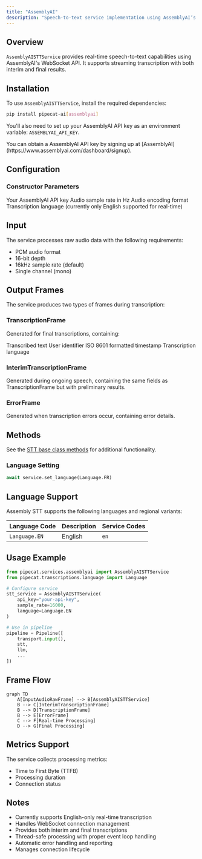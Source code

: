```yaml
---
title: "AssemblyAI"
description: "Speech-to-text service implementation using AssemblyAI’s real-time transcription API"
---
```


## Overview

`AssemblyAISTTService` provides real-time speech-to-text capabilities using AssemblyAI's WebSocket API. It supports streaming transcription with both interim and final results.

## Installation

To use `AssemblyAISTTService`, install the required dependencies:

```bash
pip install pipecat-ai[assemblyai]
```

You'll also need to set up your AssemblyAI API key as an environment variable: `ASSEMBLYAI_API_KEY`.

<Tip>
  You can obtain a AssemblyAI API key by signing up at
  [AssemblyAI](https://www.assemblyai.com/dashboard/signup).
</Tip>

## Configuration

### Constructor Parameters

<ParamField path="api_key" type="str" required>
  Your AssemblyAI API key
</ParamField>

<ParamField path="sample_rate" type="int" default="None">
  Audio sample rate in Hz
</ParamField>

<ParamField path="encoding" type="AudioEncoding" default="pcm_s16le">
  Audio encoding format
</ParamField>

<ParamField path="language" type="Language" default="Language.EN">
  Transcription language (currently only English supported for real-time)
</ParamField>

## Input

The service processes raw audio data with the following requirements:

- PCM audio format
- 16-bit depth
- 16kHz sample rate (default)
- Single channel (mono)

## Output Frames

The service produces two types of frames during transcription:

### TranscriptionFrame

Generated for final transcriptions, containing:

<ParamField path="text" type="string">
  Transcribed text
</ParamField>

<ParamField path="user_id" type="string">
  User identifier
</ParamField>

<ParamField path="timestamp" type="string">
  ISO 8601 formatted timestamp
</ParamField>

<ParamField path="language" type="Language">
  Transcription language
</ParamField>

### InterimTranscriptionFrame

Generated during ongoing speech, containing the same fields as TranscriptionFrame but with preliminary results.

### ErrorFrame

Generated when transcription errors occur, containing error details.

## Methods

See the [STT base class methods](/server/base-classes/speech#methods) for additional functionality.

### Language Setting

```python
await service.set_language(Language.FR)
```

## Language Support

Assembly STT supports the following languages and regional variants:

| Language Code | Description | Service Codes |
| ------------- | ----------- | ------------- |
| `Language.EN` | English     | `en`          |

## Usage Example

```python
from pipecat.services.assemblyai import AssemblyAISTTService
from pipecat.transcriptions.language import Language

# Configure service
stt_service = AssemblyAISTTService(
    api_key="your-api-key",
    sample_rate=16000,
    language=Language.EN
)

# Use in pipeline
pipeline = Pipeline([
    transport.input(),
    stt,
    llm,
    ...
])
```

## Frame Flow

```mermaid
graph TD
    A[InputAudioRawFrame] --> B[AssemblyAISTTService]
    B --> C[InterimTranscriptionFrame]
    B --> D[TranscriptionFrame]
    B --> E[ErrorFrame]
    C --> F[Real-time Processing]
    D --> G[Final Processing]
```

## Metrics Support

The service collects processing metrics:

- Time to First Byte (TTFB)
- Processing duration
- Connection status

## Notes

- Currently supports English-only real-time transcription
- Handles WebSocket connection management
- Provides both interim and final transcriptions
- Thread-safe processing with proper event loop handling
- Automatic error handling and reporting
- Manages connection lifecycle
